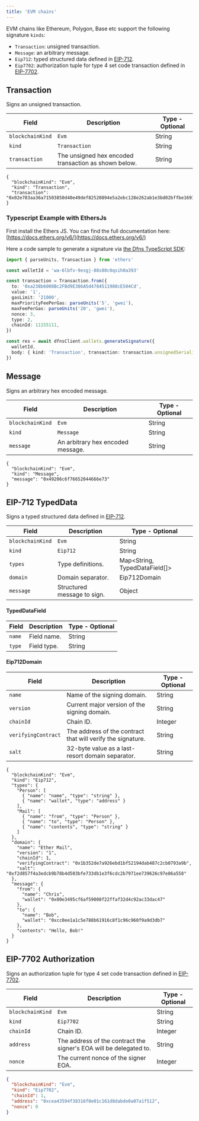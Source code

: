 ```yaml
---
title: 'EVM chains'
---
```


EVM chains like Ethereum, Polygon, Base etc support the following signature `kinds`:

* `Transaction`: unsigned transaction.
* `Message`: an arbitrary message.
* `Eip712`: typed structured data defined in [EIP-712](https://eips.ethereum.org/EIPS/eip-712).
* `Eip7702`: authorization tuple for type 4 set code transaction defined in [EIP-7702](https://eips.ethereum.org/EIPS/eip-7702).

## Transaction

Signs an unsigned transaction.

| Field            | Description                                          | Type - Optional |
| ---------------- | ---------------------------------------------------- | --------------- |
| `blockchainKind` | `Evm`                                                | String          |
| `kind`           | `Transaction`                                        | String          |
| `transaction`    | The unsigned hex encoded transaction as shown below. | String          |

```shell
{
  "blockchainKind": "Evm",
  "kind": "Transaction",
  "transaction": "0x02e783aa36a71503850d40e49def82520894e5a2ebc128e262ab1e3bd02bffbe16911adfbffb0180c0"
}
```

### Typescript Example with EthersJs <a href="#typescript-example" id="typescript-example"></a>

First install the Ethers JS. You can find the full documentation here: [https://docs.ethers.org/v6/](https://docs.ethers.org/v6/)

Here a code sample to generate a signature via [the Dfns TypeScript SDK](https://github.com/dfns/dfns-sdk-ts):

```typescript
import { parseUnits, Transaction } from 'ethers'

const walletId = 'wa-6lbfv-9esgj-88s80c0qsih0a393'

const transaction = Transaction.from({
  to: '0xa238b6008Bc2FBd9E386A5d4784511980cE504Cd',
  value: '1',
  gasLimit: '21000',
  maxPriorityFeePerGas: parseUnits('5', 'gwei'),
  maxFeePerGas: parseUnits('20', 'gwei'),
  nonce: 3,
  type: 2,
  chainId: 11155111,
})

const res = await dfnsClient.wallets.generateSignature({
  walletId,
  body: { kind: 'Transaction', transaction: transaction.unsignedSerialized },
})
```

## Message

Signs an arbitrary hex encoded message.

| Field            | Description                       | Type - Optional |
| ---------------- | --------------------------------- | --------------- |
| `blockchainKind` | `Evm`                             | String          |
| `kind`           | `Message`                         | String          |
| `message`        | An arbitrary hex encoded message. | String          |

```shell
{
  "blockchainKind": "Evm",
  "kind": "Message",
  "message": "0x49206c6f76652044666e73"
}
```

## EIP-712 TypedData

Signs a typed structured data defined in [EIP-712](https://eips.ethereum.org/EIPS/eip-712).

| Field            | Description                 | Type - Optional                 |
| ---------------- | --------------------------- | ------------------------------- |
| `blockchainKind` | `Evm`                       | String                          |
| `kind`           | `Eip712`                    | String                          |
| `types`          | Type definitions.           | Map\<String, TypedDataField\[]> |
| `domain`         | Domain separator.           | Eip712Domain                    |
| `message`        | Structured message to sign. | Object                          |

#### TypedDataField

| Field  | Description | Type - Optional |
| ------ | ----------- | --------------- |
| `name` | Field name. | String          |
| `type` | Field type. | String          |

#### Eip712Domain

| Field               | Description                                                 | Type - Optional |
| ------------------- | ----------------------------------------------------------- | --------------- |
| `name`              | Name of the signing domain.                                 | String          |
| `version`           | Current major version of the signing domain.                | String          |
| `chainId`           | Chain ID.                                                   | Integer         |
| `verifyingContract` | The address of the contract that will verify the signature. | String          |
| `salt`              | 32-byte value as a last-resort domain separator.            | String          |

```shell
{
  "blockchainKind": "Evm",
  "kind": "Eip712",
  "types": {
    "Person": [
      { "name": "name", "type": "string" },
      { "name": "wallet", "type": "address" }
    ],
    "Mail": [
      { "name": "from", "type": "Person" },
      { "name": "to", "type": "Person" },
      { "name": "contents", "type": "string" }
    ]
  },
  "domain": {
    "name": "Ether Mail",
    "version": "1",
    "chainId": 1,
    "verifyingContract": "0x1b352de7a926ebd1bf52194dab487c2cb0793a9b",
    "salt": "0xf2d857f4a3edcb9b78b4d503bfe733db1e3f6cdc2b7971ee739626c97e86a558"
  },
  "message": {
    "from": {
      "name": "Chris",
      "wallet": "0x00e3495cf6af59008f22ffaf32d4c92ac33dac47"
    },
    "to": {
      "name": "Bob",
      "wallet": "0xcc0ee1a1c5e788b61916c8f1c96c960f9a9d3db7"
    },
    "contents": "Hello, Bob!"
  }
}
```

## EIP-7702 Authorization

Signs an authorization tuple for type 4 set code transaction defined in [EIP-7702](https://eips.ethereum.org/EIPS/eip-7702).

| Field            | Description                                                        | Type - Optional |
| ---------------- | ------------------------------------------------------------------ | --------------- |
| `blockchainKind` | `Evm`                                                              | String          |
| `kind`           | `Eip7702`                                                          | String          |
| `chainId`        | Chain ID.                                                          | Integer         |
| `address`        | The address of the contract the signer's EOA will be delegated to. | String          |
| `nonce`          | The current nonce of the signer EOA.                               | Integer         |

```json
{
  "blockchainKind": "Evm",
  "kind": "Eip7702",
  "chainId": 1,
  "address": "0xcea43594f38316f0e01c161d8dabde0a07a1f512",
  "nonce": 0
}
```
